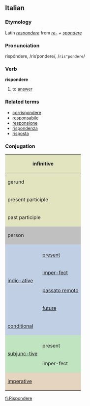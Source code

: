 ==Italian==
===Etymology===
Latin ''[[respondere]]'' from ''[[re-]] + [[spondere]]''
===Pronunciation===
rispóndere, /risˈpondere/, /<tt>ris"pondere</tt>/
===Verb===
'''rispondere'''

# to [[answer]]

===Related terms===
*[[corrispondere]]
*[[responsabile]]
*[[responsione]]
*[[rispondenza]]
*[[risposta]]

===Conjugation===

<center>
{| style="background:#F0F0F0"

|-
! colspan="3" style="background:#e2e4c0" | infinitive
| colspan="5" | rispondere

|-
! colspan="3" style="background:#e2e4c0" | gerund
| colspan="5" | rispondendo

|-
! colspan="3" style="background:#e2e4c0" | present participle
| colspan="5" | [[rispondente]]

|-
! colspan="3" style="background:#e2e4c0" | past participle
| colspan="5" | [[risposto]]

|-
! colspan="2" rowspan="2" style="background:#C0C0C0" | person
! colspan="3" style="background:#C0C0C0" | singular
! colspan="3" style="background:#C0C0C0" | plural

|-
! style="background:#C0C0C0;width:12.5%" | first
! style="background:#C0C0C0;width:12.5%" | second
! style="background:#C0C0C0;width:12.5%" | third
! style="background:#C0C0C0;width:12.5%" | first
! style="background:#C0C0C0;width:12.5%" | second
! style="background:#C0C0C0;width:12.5%" | third

|-
! rowspan="5" style="background:#c0cfe4" | [[indicative|indic-ative]]

! style="background:#c0cfe4" colspan="1" | 
! style="background:#c0cfe4" | io
! style="background:#c0cfe4" | tu
! style="background:#c0cfe4" | lui/lei
! style="background:#c0cfe4" | noi
! style="background:#c0cfe4" | voi
! style="background:#c0cfe4" | loro

|-
! style="height:3em;background:#c0cfe4" | [[present]]
| rispondo
| rispondi
| risponde
| rispondiamo
| rispondete
| rispondono

|-
! style="height:3em;background:#c0cfe4" | [[imperfect|imper-fect]]
| rispondevo
| rispondevi
| rispondeva
| rispon-devamo
| rispon-devate
| rispondevano

|-
! style="height:3em;background:#c0cfe4" | [[passato remoto]]
| risposi
| rispondesti
| rispose
| rispondemmo
| rispondeste
| risposero

|-
! style="height:3em;background:#c0cfe4" | [[future]]
| risponderò
| rispon-derai
| risponderà
| rispon-deremo
| risponderete
| risponde-ranno

|-
! colspan="2" style="height:3em;background:#c0cfe4" | [[conditional]]
| risponderei
| rispon-deresti
| risponderebbe
| risponde-remmo
| rispon-dereste
| risponde-rebbero

|-
! rowspan="3" style="background:#c0e4c0" |[[subjunctive|subjunc-tive]]
! style="background:#c0e4c0" | 
! style="background:#c0e4c0" | che io
! style="background:#c0e4c0" | che tu
! style="background:#c0e4c0" | che lui/che lei
! style="background:#c0e4c0" | che noi
! style="background:#c0e4c0" | che voi
! style="background:#c0e4c0" | che loro

|-
! style="height:3em;background:#c0e4c0" | present
| risponda
| risponda
| risponda
| rispondiamo
| rispondiate
| rispondano

|-
! style="height:3em;background:#c0e4c0" | imper-fect
| rispondessi
| rispon-dessi
| rispondesse
| rispon-dessimo
| rispondeste
| rispon-dessero

|-
! colspan="2" rowspan="2" style="height:3em;background:#e4d4c0" | [[imperative]]
! style="background:#e4d4c0" | -
! style="background:#e4d4c0" | tu
! style="background:#e4d4c0" | lui/lei
! style="background:#e4d4c0" | noi
! style="background:#e4d4c0" | voi
! style="background:#e4d4c0" | loro

|-
|
| rispondi
| risponda
| rispondiamo
| rispondete
| rispondano

|}
</center>

[[fi:Rispondere]]
